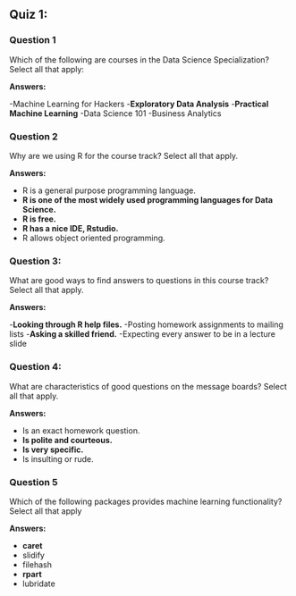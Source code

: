 
## Quiz 1:
### Question 1

Which of the following are courses in the Data Science Specialization? Select all that apply:

**Answers:**

-Machine Learning for Hackers
-**Exploratory Data Analysis**
-**Practical Machine Learning**
-Data Science 101
-Business Analytics


### Question 2

Why are we using R for the course track? Select all that apply.

**Answers:**

- R is a general purpose programming language.
- **R is one of the most widely used programming languages for Data Science.**
- **R is free.**
- **R has a nice IDE, Rstudio.**
- R allows object oriented programming.

### Question 3:

What are good ways to find answers to questions in this course track? Select all that apply.

**Answers:**

-**Looking through R help files.**
-Posting homework assignments to mailing lists
-**Asking a skilled friend.**
-Expecting every answer to be in a lecture slide



### Question 4:

What are characteristics of good questions on the message boards? Select all that apply.

**Answers:**

- Is an exact homework question.
- **Is polite and courteous.**
- **Is very specific.**
- Is insulting or rude.

### Question 5

Which of the following packages provides machine learning functionality? Select all that apply

**Answers:**

- **caret**
- slidify
- filehash
- **rpart**
- lubridate

